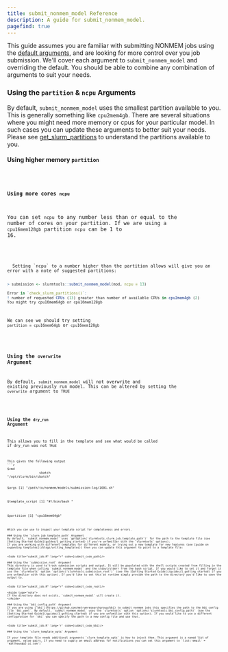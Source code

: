 ```yaml
---
title: submit_nonmem_model Reference
description: A guide for submit_nonmem_model.
pagefind: true
---
```



This guide assumes you are familiar with submitting NONMEM jobs using the [default arguments](/guides/submit_nonmem_model), and are looking for more control over you job submission. We'll cover each argument to `submit_nonmem_model` and overriding the default. You should be able to combine any combination of arguments to suit your needs.

### Using the `partition` & `ncpu` Arguments
By default, `submit_nonmem_model` uses the smallest partition available to you. This is generally something like `cpu2mem4gb`. There are several situations where you might need more memory or cpus for your particular model. In such cases you can update these arguments to better suit your needs. Please see [get_slurm_partitions](/guides/get_slurm_partitions) to understand the partitions available to you.

#### Using higher memory `partition`


<Code title="submit_job.R" lang="r" code={submit_code_part} />

#### Using more cores `ncpu`
You can set `ncpu` to any number less than or equal to the number of cores on your partition. If we are using a `cpu16mem128gb` partition `ncpu` can be 1 to 16.


<Code title="submit_job.R" lang="r" code={submit_code_ncpu} />

<Aside type="caution">
  Setting `ncpu` to a number higher than the partition allows will give you an error with a note of suggested partitions:

  ```r
  > submission <- slurmtools::submit_nonmem_model(mod, ncpu = 13)

  Error in `check_slurm_partitions()`:
  ! number of requested CPUs (13) greater than number of available CPUs in cpu2mem4gb (2)
  You might try cpu16mem64gb or cpu16mem128gb
  ```
  We can see we should try setting `partition = cpu16mem64gb` or `cpu16mem128gb`
</Aside>

### Using the `overwrite` Argument
By default, `submit_nonmem_model` will not overwrite and existing previously run model. This can be altered by setting the `overwrite` argument to `TRUE`


<Code title="submit_job.R" lang="r" code={submit_code} />

### Using the `dry_run` Argument
This allows you to fill in the template and see what would be called if dry_run was not `TRUE`


<Code title="submit_job.R" lang="r" code={submit_code_dry} />
This gives the following output
```r
$cmd
                 sbatch 
"/opt/slurm/bin/sbatch" 

$args
[1] "/path/to/nonmem/models/submission-log/1001.sh"

$template_script
[1] "#!/bin/bash <rest of template omitted>"

$partition
[1] "cpu16mem64gb"
```
Which you can use to inspect your template script for completeness and errors.

### Using the `slurm_job_template_path` Argument
By default, `submit_nonmem_model` uses `getOption('slurmtools.slurm_job_template_path')` for the path to the template file (see [Getting Started Guide](guides/1_getting_started) if you're unfamiliar with the `slurmtools` options).
If you are working with different templates for different models, or trying out a new template for new features (see [guide on expanding templates](/blogs/writing_templates)) then you can update this argument to point to a template file:


<Code title="submit_job.R" lang="r" code={submit_code_path}/>

### Using the `submission_root` Argument
This directory is used to track submission scripts and output. It will be populated with the shell scripts created from filling in the template file when calling `submit_nonmem_model` and the stdout/stderr from the bash script. If you would like to set it and forget it use the `slurmtools` option `options('slurmtools.submission_root')` (see the [Getting Started Guide](/guides/1_getting_started) if you are unfamiliar with this option). If you'd like to set this at runtime simply provide the path to the directory you'd like to save the output to. 


<Code title="submit_job.R" lang="r" code={submit_code_root}/>

<Aside type="note">
If the directory does not exists, `submit_nonmem_model` will create it.
</Aside>

### Using the `bbi_config_path` Argument
If you are using [`bbi`](https://github.com/metrumresearchgroup/bbi) to submit nonmem jobs this specifies the path to the bbi config file `bbi.yaml`. By default, `submit_nonmem_model` uses the `slurmtools` option `options('slurmtools.bbi_config_path)` (see the [Getting Started Guide](/guides/1_getting_started) if you are unfamiliar with this option). If you would like to use a different configuration for `bbi` you can specify the path to a new config file and use that.


<Code title='submit_job.R' lang='r' code={submit_code_bbi}/>

### Using the `slurm_template_opts` Argument

If your template file needs additional arguments `slurm_template_opts` is how to inject them. This argument is a named list of argument, value pairs. If you need to supply an email address for notifications you can set this argument to `list('email' = 'matthews@a2-ai.com')`